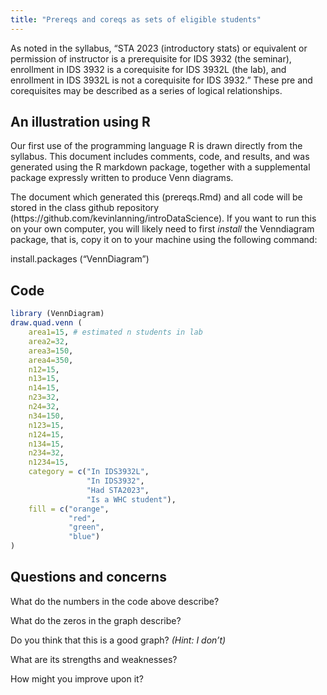 ```yaml
---
title: "Prereqs and coreqs as sets of eligible students"
---
```


As noted in the syllabus, "STA 2023 (introductory stats) or equivalent or permission of instructor is a prerequisite for IDS 3932 (the seminar), enrollment in IDS 3932 is a corequisite for IDS 3932L (the lab), and enrollment in IDS 3932L is not a corequisite for IDS 3932." These pre and corequisites may be described as a series of logical relationships. 

## An illustration using R 

Our first use of the programming language R is drawn directly from the syllabus.  This document includes comments, code, and results, and was generated using the R markdown package, together with a supplemental package expressly written to produce Venn diagrams. 

The document which generated this (prereqs.Rmd) and all code will be stored in the class github repository (https://github.com/kevinlanning/introDataScience).  If you want to run this on your own computer, you will likely need to first *install* the Venndiagram package, that is, copy it on to your machine using the following command:

install.packages ("VennDiagram")

## Code 

```r
library (VennDiagram)
draw.quad.venn (
    area1=15, # estimated n students in lab
    area2=32,
    area3=150,
    area4=350,
    n12=15, 
    n13=15,
    n14=15,
    n23=32,
    n24=32,
    n34=150,
    n123=15,
    n124=15,
    n134=15,
    n234=32,
    n1234=15,
    category = c("In IDS3932L",
                 "In IDS3932",
                 "Had STA2023",
                 "Is a WHC student"),
    fill = c("orange",
             "red",
             "green",
             "blue")
)

```

## Questions and concerns

What do the numbers in the code above describe? 

What do the zeros in the graph describe? 

Do you think that this is a good graph?  *(Hint: I don't)*

What are its strengths and weaknesses? 

How might you improve upon it? 


